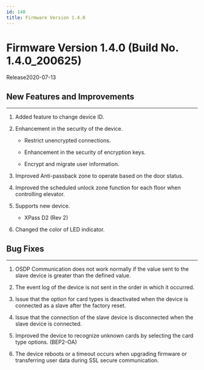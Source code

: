 ```yaml
---
id: 140
title: Firmware Version 1.4.0
---
```


# Firmware Version 1.4.0 (Build No. 1.4.0_200625)

Release<Separator/>2020-07-13

## New Features and Improvements

---

1. Added feature to change device ID.

1. Enhancement in the security of the device.

    - Restrict unencrypted connections.

    - Enhancement in the security of encryption keys.

    - Encrypt and migrate user information.

1. Improved Anti-passback zone to operate based on the door status.

1. Improved the scheduled unlock zone function for each floor when controlling elevator.

1. Supports new device.

    - XPass D2 (Rev 2)

1. Changed the color of LED indicator.

## Bug Fixes

---

<BugLists>

1. OSDP Communication does not work normally if the value sent to the slave device is greater than the defined value.

1. The event log of the device is not sent in the order in which it occurred.

1. Issue that the option for card types is deactivated when the device is connected as a slave after the factory reset.

1. Issue that the connection of the slave device is disconnected when the slave device is connected.

1. Improved the device to recognize unknown cards by selecting the card type options. (BEP2-OA)

1. The device reboots or a timeout occurs when upgrading firmware or transferring user data during SSL secure communication.

</BugLists>